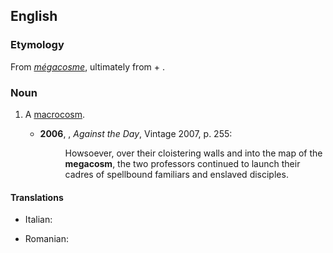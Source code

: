 ==English==

===Etymology===
From {{etyl|fr|en}} ''[[mégacosme]]'', ultimately from {{etyl|grc|en}} {{m|grc|μεγα-}} + {{m|grc|κόσμος}}.

===Noun===
{{en-noun}}

# {{lb|en|now|rare|historical}} A [[macrocosm]]. {{defdate|from 17th c.}}
#* '''2006''', {{w|Thomas Pynchon}}, ''Against the Day'', Vintage 2007, p. 255:
#*: Howsoever, over their cloistering walls and into the map of the '''megacosm''', the two professors continued to launch their cadres of spellbound familiars and enslaved disciples.

====Translations====
{{trans-top}}
* Italian: {{t+|it|megacosmo}}
{{trans-mid}}
* Romanian: {{t+|ro|megacosmos|n}}
{{trans-bottom}}